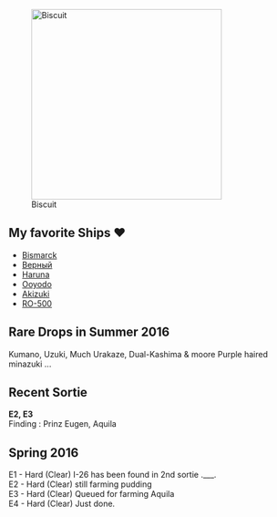 [[File:Bismarck.(Kantai.Collection).full.1697657.jpg|thumb|334px|Biscuit]]

==My favorite Ships ♥==

* [[Bismarck]]
* [[Верный]]
* [[Haruna]]
* [[Ooyodo]]
* [[Akizuki]]
* [[RO-500]]
==Rare Drops in Summer 2016==
Kumano, Uzuki, Much Urakaze, Dual-Kashima & moore Purple haired minazuki ...
==Recent Sortie==

'''E2, E3'''<br>
Finding : Prinz Eugen, Aquila

==Spring 2016==

E1 - Hard (Clear) I-26 has been found in 2nd sortie .___.<br>E2 - Hard (Clear) still farming pudding<br>E3 - Hard (Clear) Queued for farming Aquila<br>E4 - Hard (Clear) Just done.<br>